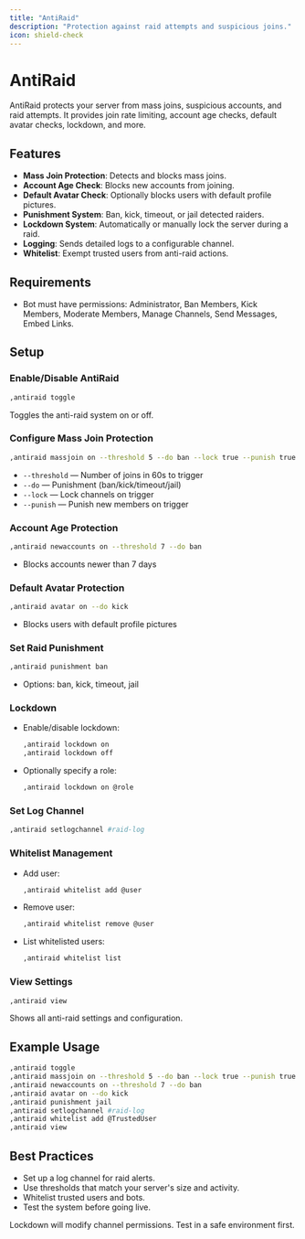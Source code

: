 ```yaml
---
title: "AntiRaid"
description: "Protection against raid attempts and suspicious joins."
icon: shield-check
---
```


# AntiRaid

AntiRaid protects your server from mass joins, suspicious accounts, and raid attempts. It provides join rate limiting, account age checks, default avatar checks, lockdown, and more.

## Features
- **Mass Join Protection**: Detects and blocks mass joins.
- **Account Age Check**: Blocks new accounts from joining.
- **Default Avatar Check**: Optionally blocks users with default profile pictures.
- **Punishment System**: Ban, kick, timeout, or jail detected raiders.
- **Lockdown System**: Automatically or manually lock the server during a raid.
- **Logging**: Sends detailed logs to a configurable channel.
- **Whitelist**: Exempt trusted users from anti-raid actions.

## Requirements
- Bot must have permissions: Administrator, Ban Members, Kick Members, Moderate Members, Manage Channels, Send Messages, Embed Links.

## Setup

### Enable/Disable AntiRaid
```bash
,antiraid toggle
```
Toggles the anti-raid system on or off.

### Configure Mass Join Protection
```bash
,antiraid massjoin on --threshold 5 --do ban --lock true --punish true
```
- `--threshold` — Number of joins in 60s to trigger
- `--do` — Punishment (ban/kick/timeout/jail)
- `--lock` — Lock channels on trigger
- `--punish` — Punish new members on trigger

### Account Age Protection
```bash
,antiraid newaccounts on --threshold 7 --do ban
```
- Blocks accounts newer than 7 days

### Default Avatar Protection
```bash
,antiraid avatar on --do kick
```
- Blocks users with default profile pictures

### Set Raid Punishment
```bash
,antiraid punishment ban
```
- Options: ban, kick, timeout, jail

### Lockdown
- Enable/disable lockdown:
  ```bash
  ,antiraid lockdown on
  ,antiraid lockdown off
  ```
- Optionally specify a role:
  ```bash
  ,antiraid lockdown on @role
  ```

### Set Log Channel
```bash
,antiraid setlogchannel #raid-log
```

### Whitelist Management
- Add user:
  ```bash
  ,antiraid whitelist add @user
  ```
- Remove user:
  ```bash
  ,antiraid whitelist remove @user
  ```
- List whitelisted users:
  ```bash
  ,antiraid whitelist list
  ```

### View Settings
```bash
,antiraid view
```
Shows all anti-raid settings and configuration.

## Example Usage
```bash
,antiraid toggle
,antiraid massjoin on --threshold 5 --do ban --lock true --punish true
,antiraid newaccounts on --threshold 7 --do ban
,antiraid avatar on --do kick
,antiraid punishment jail
,antiraid setlogchannel #raid-log
,antiraid whitelist add @TrustedUser
,antiraid view
```

## Best Practices
- Set up a log channel for raid alerts.
- Use thresholds that match your server's size and activity.
- Whitelist trusted users and bots.
- Test the system before going live.

<Warning>
Lockdown will modify channel permissions. Test in a safe environment first.
</Warning> 